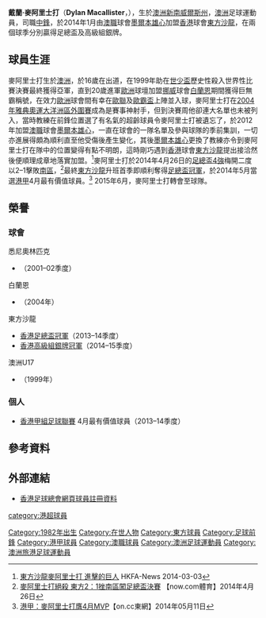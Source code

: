 {{Infobox football biography
| name           = 麥阿里士打 <br> Dylan Macallisterer
| image          = Dylan Macallister.jpg
| fullname       = Dylan Macallist
| nickname       = 巨無霸
| birth_date     = 1982年5月17日
| birth_place    = [[澳洲|澳洲]]，[[新南威爾斯州|新南威爾斯州]]{{link-en|曼利|Manly, New South Wales}}
| height         = {{convert|1.93|m|ftin|abbr=on}}
| position       = [[前鋒_(足球)|中鋒]]
| currentclub    = 
| clubnumber     = 
| youthyears1    =            |youthclubs1 = {{link-en|曼利聯|Manly United FC}}
| youthyears2    =            |youthclubs2 = {{link-en|悉尼奧林匹克|Sydney Olympic}} 
| years1         = 1999–2001 |clubs1  = {{link-en|悉尼奧林匹克|Sydney Olympic}}                     | caps1 = 40 | goals1 = 10
| years2         = 2002–2003 |clubs2  = {{link-en|格萊茲維爾|Gladesville Hornsby Football Association Spirit FC}} |caps2 = 30 |goals2 = 5
| years3         = 2004–2005 |clubs3  = [[白蘭恩體育會|白蘭恩]]                                 | caps3 = 30  | goals3 = 4
| years4         = 2006–2007 |clubs4  = {{link-en|SFK利恩|SFK Lyn}}                                 | caps4 = 13  | goals4 = 1
| years5         = 2006       |clubs5  = → [[薩普斯堡08足球會|薩普斯堡08]]                      | caps5 = 9   | goals5 = 2
| years6         = 2008–2010 |clubs6  = [[中岸水手足球會|中岸水手]]                             | caps6 = 36  | goals6 = 5
| years7         = 2010–2011 |clubs7  = [[威靈頓鳳凰足球會|威靈頓鳳凰]]                         | caps7 = 22  | goals7 = 7
| years8         = 2011       |clubs8  = [[布列達布利克競技俱樂部|布列達布利克競技]]             | caps8 = 11  | goals8 = 3
| years9         = 2011–2012 |clubs9  = [[黃金海岸聯足球會|黃金海岸聯]]                         | caps9 = 15  | goals9 = 3
| years10        = 2012       |clubs10 = {{link-en|洛克達爾市太陽|Rockdale City Suns FC}}            | caps10 = 7  | goals10 = 4 
| years11        = 2012–2014 |clubs11 = [[墨爾本城足球會|墨爾本雄心]]                           | caps11 = 21 | goals11 = 1
| years12        = 2014–2015 |clubs12 = [[東方足球隊|東方沙龍]]                                 | caps12 = 36 | goals12 = 12
| years13        = 2015–2016 |clubs13 = {{link-en|洛克達爾市太陽|Rockdale City Suns FC}}            | caps13 = 27 | goals13 = 8
| nationalyears1 = 1999 | nationalteam1 = {{link-en|澳洲U17|Australia national under-17 soccer team}} | nationalcaps1 = 16| nationalgoals1 = 6
| nationalyears2 = 2004 | nationalteam2 = {{link-en|澳洲U23|Australia national under-23 soccer team}} | nationalcaps2 = 7 | nationalgoals2 = 6
| pcupdate       = 17 September 2015
}}

'''戴蘭·麥阿里士打'''（'''Dylan Macallister'''，{{bd|1982年|5月17日}}），生於[[澳洲|澳洲]][[新南威爾斯州|新南威爾斯州]]{{link-en|曼利|Manly, New South Wales}}，[[澳洲|澳洲]]足球運動員，司職[[前鋒_(足球)|中鋒]]，於2014年1月由[[澳職|澳職]]球會[[墨爾本城足球會|墨爾本雄心]]加盟[[香港|香港]]球會[[東方足球隊|東方沙龍]]，在兩個球季分別贏得足總盃及高級組銀牌。

==球員生涯==
麥阿里士打生於[[澳洲|澳洲]]{{link-en|曼利|Manly, New South Wales}}，於16歲在{{link-en|澳洲國家聯賽球隊|National Premier Leagues NSW}}出道，在1999年助{{link-en|澳大利亚国家u17足球队|Australia national under-17 soccer team|澳洲}}在[[國際足協U-17世界盃|世少盃]]歷史性殺入世界性比賽決賽最終獲得亞軍，直到20歲進軍[[歐洲|歐洲]]球壇加盟[[挪威|挪威]]球會[[白蘭恩體育會|白蘭恩]]期間獲得巨無霸稱號，在效力[[歐洲|歐洲]]球會間有幸在[[歐聯|歐聯]]及[[歐霸盃|歐霸盃]]上陣並入球，麥阿里士打在[[2004年夏季奧林匹克運動會足球比賽|2004年雅典奧運大洋洲區外圍賽]]成為是賽事神射手，但到決賽周他卻連大名單也未被列入，當時教練在前鋒位置選了有名氣的超齡球員令麥阿里士打被遺忘了，於2012年加盟[[澳職|澳職]]球會[[墨爾本城足球會|墨爾本雄心]]，一直在球會的一隊名單及參與球隊的季前集訓，一切亦進展得頗為順利直至他受傷後產生變化，其後[[墨爾本城足球會|墨爾本雄心]]更換了教練亦令到麥阿里士打在隊中的位置變得有點不明朗，這時剛巧遇到[[香港|香港]]球會[[東方足球隊|東方沙龍]]提出接洽然後便順理成章地落實加盟。<ref>[https://www.hkfa.com/news_details/11597 東方沙龍麥阿里士打 進擊的巨人] {{Wayback|url=https://www.hkfa.com/news_details/11597 |date=20170305002935 }} HKFA-News 2014-03-03</ref>麥阿里士打於2014年4月26日的[[香港足總盃|足總盃4強]]梅開二度以2–1擊敗[[南區足球會|南區]]，<ref>[http://news.now.com/home/sports/player?newsId=sp9718936045 麥阿里士打絕殺 東方2：1挫南區闖足總盃決賽] {{Wayback|url=http://news.now.com/home/sports/player?newsId=sp9718936045 |date=20170305002946 }} 【now.com體育】2014年4月26日</ref>最終[[東方足球隊|東方沙龍]]升班首季即順利奪得[[香港足總盃|足總盃冠軍]]，於2014年5月當選[[港甲|港甲]]4月最有價值球員。<ref>[http://hk.on.cc/hk/bkn/cnt/sport/20140511/bkn-20140511144721095-0511_00882_001.html 港甲：麥阿里士打膺4月MVP]【on.cc東網】2014年05月11日</ref> 2015年6月，麥阿里士打轉會至{{link-en|澳洲第二級別聯賽|National Premier Leagues NSW}}球隊{{link-en|洛克達爾市太陽|Rockdale City Suns FC}}。

==榮譽==
===球會===
;悉尼奧林匹克
* {{link-en|澳洲國家足球聯賽冠軍列表|List of NSL champions|澳洲國家足球聯賽冠軍}}（2001–02季度）
;白蘭恩
* {{link-en|2004年挪威盃冠軍|2004 Norwegian Football Cup|挪威盃冠軍}}（2004年）
;東方沙龍
* [[2013–14年香港足總盃|香港足總盃冠軍]]（2013–14季度）
* [[2014–15年香港高級組銀牌|香港高級組銀牌冠軍]]（2014–15季度）
;澳洲U17
* {{link-en|1999年国际足联世少杯冠军|1999 FIFA U-17 World Championship|世少盃亞軍}}（1999年）
===個人===
* [[香港甲組足球聯賽|香港甲組足球聯賽]] 4月最有價值球員（2013–14季度）

==參考資料==
{{reflist}}

==外部連結==
*[https://www.hkfa.com/ch/club/12/detail?player=13128 香港足球總會網頁球員註冊資料] {{Wayback|url=https://www.hkfa.com/ch/club/12/detail?player=13128 |date=20170305002948 }}

{{DEFAULTSORT:Macallister, Dylan}}
[[Category:1982年出生|Category:1982年出生]]
[[Category:在世人物|Category:在世人物]]
[[Category:東方球員|Category:東方球員]]
[[Category:足球前鋒|Category:足球前鋒]]
[[Category:港甲球員|Category:港甲球員]]
[[Category:澳職球員|Category:澳職球員]]
[[category:港超球員|category:港超球員]]
[[Category:澳洲足球運動員|Category:澳洲足球運動員]]
[[Category:澳洲旅港足球運動員|Category:澳洲旅港足球運動員]]